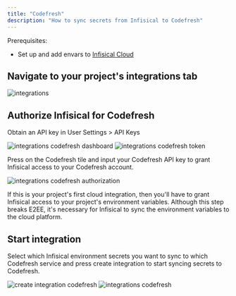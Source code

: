 ```yaml
---
title: "Codefresh"
description: "How to sync secrets from Infisical to Codefresh"
---
```


Prerequisites:

- Set up and add envars to [Infisical Cloud](https://app.infisical.com)

## Navigate to your project's integrations tab

![integrations](../../images/integrations.png)

## Authorize Infisical for Codefresh

Obtain an API key in User Settings > API Keys

![integrations codefresh dashboard](../../images/integrations-codefresh-dashboard.png)
![integrations codefresh token](../../images/integrations-codefresh-token.png)

Press on the Codefresh tile and input your Codefresh API key to grant Infisical access to your Codefresh account.

![integrations codefresh authorization](../../images/integrations-codefresh-auth.png)

<Info>
  If this is your project's first cloud integration, then you'll have to grant
  Infisical access to your project's environment variables. Although this step
  breaks E2EE, it's necessary for Infisical to sync the environment variables to
  the cloud platform.
</Info>

## Start integration

Select which Infisical environment secrets you want to sync to which Codefresh service and press create integration to start syncing secrets to Codefresh.

![create integration codefresh](../../images/integrations-codefresh-create.png)
![integrations codefresh](../../images/integrations-codefresh.png)
